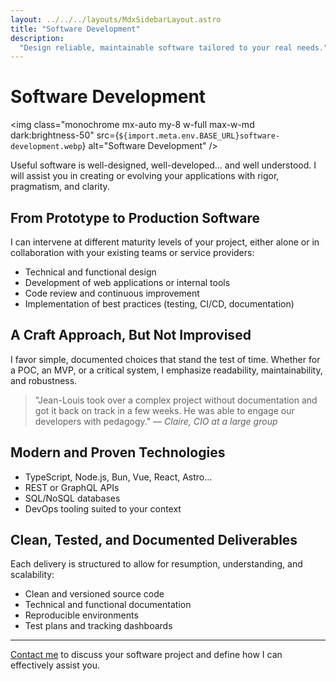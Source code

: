 ```yaml
---
layout: ../../../layouts/MdxSidebarLayout.astro
title: "Software Development"
description:
  "Design reliable, maintainable software tailored to your real needs."
---
```



# Software Development

<img
  class="monochrome mx-auto my-8 w-full max-w-md dark:brightness-50"
  src={`${import.meta.env.BASE_URL}software-development.webp`}
  alt="Software Development"
/>

Useful software is well-designed, well-developed… and well understood. I will assist you in creating or evolving your applications with rigor, pragmatism, and clarity.

## From Prototype to Production Software

I can intervene at different maturity levels of your project, either alone or in collaboration with your existing teams or service providers:

- Technical and functional design
- Development of web applications or internal tools
- Code review and continuous improvement
- Implementation of best practices (testing, CI/CD, documentation)

## A Craft Approach, But Not Improvised

I favor simple, documented choices that stand the test of time. Whether for a POC, an MVP, or a critical system, I emphasize readability, maintainability, and robustness.

> "Jean-Louis took over a complex project without documentation and got it back on track in a few weeks. He was able to engage our developers with pedagogy." — _Claire, CIO at a large group_

## Modern and Proven Technologies

- TypeScript, Node.js, Bun, Vue, React, Astro…
- REST or GraphQL APIs
- SQL/NoSQL databases
- DevOps tooling suited to your context

## Clean, Tested, and Documented Deliverables

Each delivery is structured to allow for resumption, understanding, and scalability:

- Clean and versioned source code
- Technical and functional documentation
- Reproducible environments
- Test plans and tracking dashboards

---

[Contact me](../fr/contact) to discuss your software project and define how I can effectively assist you.